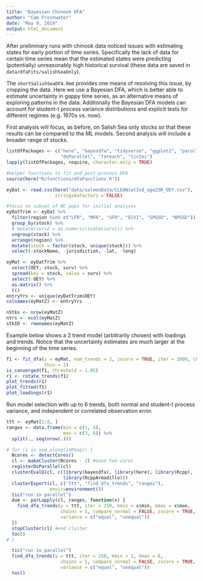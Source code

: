 ```yaml
---
title: "Bayesian Chinook DFA"
author: "Cam Freshwater"
date: "May 9, 2019"
output: html_document
---
```


After preliminary runs with chinook data noticed issues with estimating states for early portion of time series. Specifically the lack of data for certain time series mean that the estimated states were predicting (potentially) unreasonably high historical survival (these data are saved in `data/dfaFits/salishSeaOnly`). 

The `shortSalishSeaDFA.Rmd` provides one means of resolving this issue, by cropping the data. Here we use a Bayesian DFA, which is better able to estimate uncertainty in gappy time series, as an alternative means of exploring patterns in the data. Additonally the Bayesian DFA models can account for student-t process variance distributions and explicit tests for different regimes (e.g. 1970s vs. now).

First analysis will focus, as before, on Salish Sea only stocks so that these results can be compared to the ML models. Second analysis will include a broader range of stocks.

```r
listOfPackages <- c("here", "bayesdfa", "tidyverse", "ggplot2", "parallel", 
                    "doParallel", "foreach", "tictoc")
lapply(listOfPackages, require, character.only = TRUE)

#helper functions to fit and post-process DFA
source(here("R/functions/dfaFunctions.R"))

eyDat <- read.csv(here("data/salmonData/CLEANcwtInd_age2SR_OEY.csv"), 
                  stringsAsFactors = FALSE)

#focus on subset of BC pops for initial analyses
eyDatTrim <- eyDat %>% 
  filter(region %in% c("LFR", "MFR", "UFR", "ECVI", "SPGSD", "NPGSD")) %>% 
  group_by(stock) %>% 
  # mutate(survZ = as.numeric(scale(surv))) %>%
  ungroup(stock) %>% 
  arrange(region) %>% 
  mutate(stock = factor(stock, unique(stock))) %>% 
  select(-stockName, -jurisdiction, -lat, -long)

eyMat <- eyDatTrim %>%
  select(OEY, stock, surv) %>%
  spread(key = stock, value = surv) %>%
  select(-OEY) %>% 
  as.matrix() %>% 
  t()
entryYrs <- unique(eyDatTrim$OEY)
colnames(eyMatZ) <- entryYrs

nStks <- nrow(eyMatZ)
nYrs <- ncol(eyMatZ)
stkID <- rownames(eyMatZ)
```

Example below shows a 2 trend model (arbitrarily chosen) with loadings and trends. Notice that the uncertainty estimates are much larger at the beginning of the time series.

```r
f1 <- fit_dfa(y = eyMat, num_trends = 2, zscore = TRUE, iter = 1000, chains = 4,
              thin = 1)
is_converged(f1, threshold = 1.05)
r1 <- rotate_trends(f1)
plot_trends(r1)
plot_fitted(f1)
plot_loadings(r1)
```

Run model selection with up to 6 trends, both normal and student-t process variance, and independent or correlated observation error.

```r
ttt <- eyMat[1:8, ]
ranges <- data.frame(min = c(1, 4),
                     max = c(3, 6)) %>% 
  split(., seq(nrow(.)))

# for (i in seq_along(inRSeq)) {
  Ncores <- detectCores()
  cl <- makeCluster(Ncores - 2) #save two cores
  registerDoParallel(cl)
  clusterEvalQ(cl, c(library(bayesdfa), library(here), library(Rcpp),
                     library(RcppArmadillo)))
  clusterExport(cl, c("ttt", "find_dfa_trends", "ranges"),
                envir=environment())
  tic("run in parallel")
  dum <- parLapply(cl, ranges, function(x) {
    find_dfa_trends(y = ttt, iter = 250, kmin = x$min, kmax = x$max, 
                    chains = 1, compare_normal = FALSE, zscore = TRUE,
                    variance = c("equal", "unequal"))
  })
  stopCluster(cl) #end cluster
  toc()
# }

  tic("run in parallel")
  find_dfa_trends(y = ttt, iter = 250, kmin = 1, kmax = 6, 
                    chains = 1, compare_normal = FALSE, zscore = TRUE,
                    variance = c("equal", "unequal"))
  toc()
```